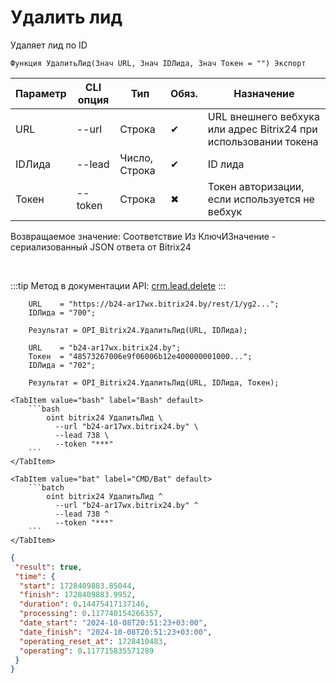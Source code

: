 ﻿---
sidebar_position: 2
---


# Удалить лид
 Удаляет лид по ID



`Функция УдалитьЛид(Знач URL, Знач IDЛида, Знач Токен = "") Экспорт`

  | Параметр | CLI опция | Тип | Обяз. | Назначение |
  |-|-|-|-|-|
  | URL | --url | Строка | &#x2714; | URL внешнего вебхука или адрес Bitrix24 при использовании токена |
  | IDЛида | --lead | Число, Строка | &#x2714; | ID лида |
  | Токен | --token | Строка | &#x2716; | Токен авторизации, если используется не вебхук |

  
  Возвращаемое значение:   Соответствие Из КлючИЗначение - сериализованный JSON ответа от Bitrix24

<br/>

:::tip
Метод в документации API: [crm.lead.delete](https://dev.1c-bitrix.ru/rest_help/crm/leads/crm_lead_delete.php)
:::
<br/>


```bsl title="Пример использования для 1С:Предприятие/OneScript"
    URL    = "https://b24-ar17wx.bitrix24.by/rest/1/yg2...";
    IDЛида = "700";

    Результат = OPI_Bitrix24.УдалитьЛид(URL, IDЛида);

    URL    = "b24-ar17wx.bitrix24.by";
    Токен  = "48573267006e9f06006b12e400000001000...";
    IDЛида = "702";

    Результат = OPI_Bitrix24.УдалитьЛид(URL, IDЛида, Токен);
```
    

 <Tabs>
  
    <TabItem value="bash" label="Bash" default>
        ```bash
            oint bitrix24 УдалитьЛид \
              --url "b24-ar17wx.bitrix24.by" \
              --lead 738 \
              --token "***"
        ```
    </TabItem>
  
    <TabItem value="bat" label="CMD/Bat" default>
        ```batch
            oint bitrix24 УдалитьЛид ^
              --url "b24-ar17wx.bitrix24.by" ^
              --lead 738 ^
              --token "***"
        ```
    </TabItem>
</Tabs>


```json title="Результат"
{
 "result": true,
 "time": {
  "start": 1728409883.85044,
  "finish": 1728409883.9952,
  "duration": 0.14475417137146,
  "processing": 0.117740154266357,
  "date_start": "2024-10-08T20:51:23+03:00",
  "date_finish": "2024-10-08T20:51:23+03:00",
  "operating_reset_at": 1728410483,
  "operating": 0.117715835571289
 }
}
```
